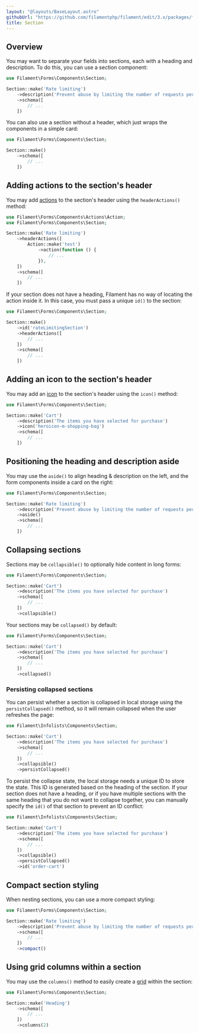```yaml
---
layout: "@layouts/BaseLayout.astro"
githubUrl: "https://github.com/filamentphp/filament/edit/3.x/packages/forms/docs/04-layout/06-section.md"
title: Section
---
```


## Overview

You may want to separate your fields into sections, each with a heading and description. To do this, you can use a section component:

```php
use Filament\Forms\Components\Section;

Section::make('Rate limiting')
    ->description('Prevent abuse by limiting the number of requests per period')
    ->schema([
        // ...
    ])
```

<AutoScreenshot name="forms/layout/section/simple" alt="Section" version="3.x" />

You can also use a section without a header, which just wraps the components in a simple card:

```php
use Filament\Forms\Components\Section;

Section::make()
    ->schema([
        // ...
    ])
```

<AutoScreenshot name="forms/layout/section/without-header" alt="Section without header" version="3.x" />

## Adding actions to the section's header

You may add [actions](../actions) to the section's header using the `headerActions()` method:

```php
use Filament\Forms\Components\Actions\Action;
use Filament\Forms\Components\Section;

Section::make('Rate limiting')
    ->headerActions([
        Action::make('test')
            ->action(function () {
                // ...
            }),
    ])
    ->schema([
        // ...
    ])
```

<AutoScreenshot name="forms/layout/section/actions" alt="Section with header actions" version="3.x" />

If your section does not have a heading, Filament has no way of locating the action inside it. In this case, you must pass a unique `id()` to the section:

```php
use Filament\Forms\Components\Section;

Section::make()
    ->id('rateLimitingSection')
    ->headerActions([
        // ...
    ])
    ->schema([
        // ...
    ])
```

## Adding an icon to the section's header

You may add an [icon](https://blade-ui-kit.com/blade-icons?set=1#search) to the section's header using the `icon()` method:

```php
use Filament\Forms\Components\Section;

Section::make('Cart')
    ->description('The items you have selected for purchase')
    ->icon('heroicon-m-shopping-bag')
    ->schema([
        // ...
    ])
```

<AutoScreenshot name="forms/layout/section/icons" alt="Section with icon" version="3.x" />

## Positioning the heading and description aside

You may use the `aside()` to align heading & description on the left, and the form components inside a card on the right:

```php
use Filament\Forms\Components\Section;

Section::make('Rate limiting')
    ->description('Prevent abuse by limiting the number of requests per period')
    ->aside()
    ->schema([
        // ...
    ])
```

<AutoScreenshot name="forms/layout/section/aside" alt="Section with heading and description aside" version="3.x" />

## Collapsing sections

Sections may be `collapsible()` to optionally hide content in long forms:

```php
use Filament\Forms\Components\Section;

Section::make('Cart')
    ->description('The items you have selected for purchase')
    ->schema([
        // ...
    ])
    ->collapsible()
```

Your sections may be `collapsed()` by default:

```php
use Filament\Forms\Components\Section;

Section::make('Cart')
    ->description('The items you have selected for purchase')
    ->schema([
        // ...
    ])
    ->collapsed()
```

<AutoScreenshot name="forms/layout/section/collapsed" alt="Collapsed section" version="3.x" />

### Persisting collapsed sections

You can persist whether a section is collapsed in local storage using the `persistCollapsed()` method, so it will remain collapsed when the user refreshes the page:

```php
use Filament\Infolists\Components\Section;

Section::make('Cart')
    ->description('The items you have selected for purchase')
    ->schema([
        // ...
    ])
    ->collapsible()
    ->persistCollapsed()
```

To persist the collapse state, the local storage needs a unique ID to store the state. This ID is generated based on the heading of the section. If your section does not have a heading, or if you have multiple sections with the same heading that you do not want to collapse together, you can manually specify the `id()` of that section to prevent an ID conflict:

```php
use Filament\Infolists\Components\Section;

Section::make('Cart')
    ->description('The items you have selected for purchase')
    ->schema([
        // ...
    ])
    ->collapsible()
    ->persistCollapsed()
    ->id('order-cart')
```

## Compact section styling

When nesting sections, you can use a more compact styling:

```php
use Filament\Forms\Components\Section;

Section::make('Rate limiting')
    ->description('Prevent abuse by limiting the number of requests per period')
    ->schema([
        // ...
    ])
    ->compact()
```

<AutoScreenshot name="forms/layout/section/compact" alt="Compact section" version="3.x" />

## Using grid columns within a section

You may use the `columns()` method to easily create a [grid](grid) within the section:

```php
use Filament\Forms\Components\Section;

Section::make('Heading')
    ->schema([
        // ...
    ])
    ->columns(2)
```
